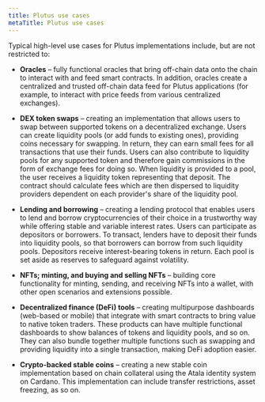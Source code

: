 ```yaml
---
title: Plutus use cases
metaTitle: Plutus use cases
---
```


Typical high-level use cases for Plutus implementations include, but are not restricted to:

- **Oracles** – fully functional oracles that bring off-chain data onto the chain to interact with and feed smart contracts. In addition, oracles create a centralized and trusted off-chain data feed for Plutus applications (for example, to interact with price feeds from various centralized exchanges).

- **DEX token swaps** – creating an implementation that allows users to swap between supported tokens on a decentralized exchange. Users can create liquidity pools (or add funds to existing ones), providing coins necessary for swapping. In return, they can earn small fees for all transactions that use their funds. Users can also contribute to liquidity pools for any supported token and therefore gain commissions in the form of exchange fees for doing so. When liquidity is provided to a pool, the user receives a liquidity token representing that deposit. The contract should calculate fees which are then dispersed to liquidity providers dependent on each provider's share of the liquidity pool.

- **Lending and borrowing** – creating a lending protocol that enables users to lend and borrow cryptocurrencies of their choice in a trustworthy way while offering stable and variable interest rates. Users can participate as depositors or borrowers. To transact, lenders have to deposit their funds into liquidity pools, so that borrowers can borrow from such liquidity pools. Depositors receive interest-bearing tokens in return. Each pool is set aside as reserves to safeguard against volatility.

- **NFTs; minting, and buying and selling NFTs** – building core functionality for minting, sending, and receiving NFTs into a wallet, with other open scenarios and extensions possible.

- **Decentralized finance (DeFi) tools** – creating multipurpose dashboards (web-based or mobile) that integrate with smart contracts to bring value to native token traders. These products can have multiple functional dashboards to show balances of tokens and liquidity pools, and so on. They can also bundle together multiple functions such as swapping and providing liquidity into a single transaction, making DeFi adoption easier.

- **Crypto-backed stable coins** – creating a new stable coin implementation based on chain collateral using the Atala identity system on Cardano. This implementation can include transfer restrictions, asset freezing, as so on.


